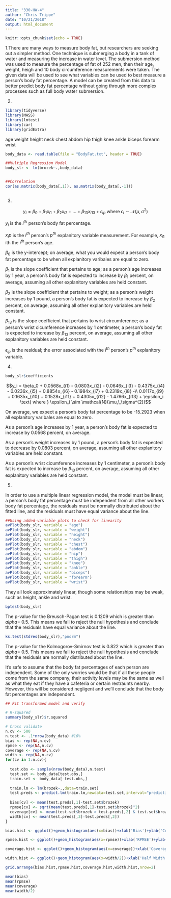 ```yaml
---
title: "330-HW-4"
author: "Chris Trippe"
date: "10/21/2018"
output: html_document
---
```


```r
knitr::opts_chunk$set(echo = TRUE)
```
1.There are many ways to measure body fat, but researchers are seeking out a simpler method. One technique is submerging a body in a tank of water and measuring the increase in water level. The submersion method was used to measure the percentage of fat of 252 men, then their age, weight, heigh and 10 body circumference measurements were taken. The given data will be used to see what variables can be used to best measure a person's body fat percentage. A model can be created from this data to better predict body fat percentage without going through more complex processes such as full body water submersion. 

2.

```r
library(tidyverse)
library(MASS)
library(lmtest)
library(car)
library(gridExtra)
```
age weight height neck chest abdom hip thigh knee ankle biceps forearm wrist
```r
body_data <- read.table(file = "BodyFat.txt", header = TRUE)

##Multiple Regression Model
body_slr <- lm(brozek~.,body_data)


##Correlation
cor(as.matrix(body_data[,1]), as.matrix(body_data[,-1]))
```

```r

```
3.

$$y_i = \beta_0 + \beta_1x_{i1} + \beta_2x_{i2} + \dots + \beta_{13}x_{i13} + \epsilon_{ip} \text{ where } \epsilon_i \sim \mathcal{N}(\mu,\,\sigma^{2})$$

$y_i$ is the $i^{th}$ person's body fat percentage.

$x_ip$ is the $i^{th}$ person's $p^{th}$ explanitory variable measurement. For example, $x_{i1}$ ith the $i^{th}$ person's age.

$\beta_0$ is the y-intercept; on average, what you would expect a person's body fat percentage to be when all explanitory varibales are equal to zero.

$\beta_1$ is the slope coefficient that pertains to age; as a person's age increases by 1 year, a person's body fat is expected to increase by $\beta_1$ percent, on average, assuming all other explanitory variables are held constant.

$\beta_2$ is the slope coefficient that pertains to weight; as a person's weight increases by 1 pound, a person's body fat is expected to increase by $\beta_2$ percent, on average, assuming all other explanitory variables are held constant.

$\beta_{13}$ is the slope coefficient that pertains to wrist circumference; as a person's wrist cicumference increases by 1 centimeter, a person's body fat is expected to increase by $\beta_{13}$ percent, on average, assuming all other explanitory variables are held constant.

$\epsilon_{ip}$ is the residual; the error associated with the $i^{th}$ person's $p^{th}$ explanitory variable.

4.

```r
body_slr$coefficients
```

$$y_i = \beta_0 + 0.0568x_{i1} - 0.0803x_{i2} - 0.0646x_{i3} - 0.4375x_{i4} - 0.0236x_{i5} + 0.8854x_{i6} - 0.1984x_{i7} + 0.2319x_{i8} -\\ 0.0117x_{i9} + 0.1635x_{i10} + 0.1528x_{i11} + 0.4305x_{i12} - 1.4766x_{i13} + \epsilon_i \text{ where } \epsilon_i \sim \mathcal{N}(\mu,\,\sigma^{2})$$

On average, we expect a person's body fat percentage to be -15.2923 when all explanitory varibales are equal to zero.

As a person's age increases by 1 year, a person's body fat is expected to increase by 0.0568 percent, on average.

As a person's weight increases by 1 pound, a person's body fat is expected to decrease by 0.0803 percent, on average, assuming all other explanitory variables are held constant.

As a person's wrist cicumference increases by 1 centimeter, a person's body fat is expected to increase by $\beta_{13}$ percent, on average, assuming all other explanitory variables are held constant.

5.

In order to use a multiple linear regression model, the model must be linear, a person's body fat percentage must be independent from all other workers body fat percentage, the residuals must be normally distributed about the fitted line, and the residuals must have equal variance about the line. 

```r
##Using added-variable plots to check for linearity
avPlot(body_slr, variable = "age")
avPlot(body_slr, variable = "weight")
avPlot(body_slr, variable = "height")
avPlot(body_slr, variable = "neck")
avPlot(body_slr, variable = "chest")
avPlot(body_slr, variable = "abdom")
avPlot(body_slr, variable = "hip")
avPlot(body_slr, variable = "thigh")
avPlot(body_slr, variable = "knee")
avPlot(body_slr, variable = "ankle")
avPlot(body_slr, variable = "biceps")
avPlot(body_slr, variable = "forearm")
avPlot(body_slr, variable = "wrist")


```

They all look approximately linear, though some relationships may be weak, such as height, ankle and wrist.

```r
bptest(body_slr)
```

The p-value for the Breusch-Pagan test is 0.1209 which is greater than $alpha =$ 0.5. This means we fail to reject the null hypothesis and conclude that the residuals have equal variance about the line.

```r
ks.test(stdres(body_slr),"pnorm")
```

The p-value for the Kolmogorov-Smirnov test is 0.822 which is greater than $alpha =$ 0.5. This means we fail to reject the null hypothesis and conclude that the residuals are normally distributed about the line.

It's safe to assume that the body fat percentages of each person are independent. Some of the only worries would be that if all these people come from the same company, their activity levels may be the same as well as what they eat if they have a cafeteria or certain restraunts nearby. However, this will be considered negligent and we'll conclude that the body fat percentages are independent.

```r
## Fit transformed model and verify 

# R-squared
summary(body_slr)$r.squared

# Cross validate
n.cv <- 500
n.test <- .1*nrow(body_data) #10%
bias <- rep(NA,n.cv)
rpmse <- rep(NA,n.cv)
coverage <- rep(NA,n.cv)
width <- rep(NA,n.cv)
for(cv in 1:n.cv){
  
  test.obs <- sample(nrow(body_data),n.test)
  test.set <- body_data[test.obs,]
  train.set <- body_data[-test.obs,]
  
  train.lm <- lm(brozek~.,data=train.set)
  test.preds <- predict.lm(train.lm,newdata=test.set,interval="prediction")
  
  bias[cv] <- mean(test.preds[,1]-test.set$brozek)
  rpmse[cv] <- sqrt(mean(test.preds[,1]-test.set$brozek)^2)
  coverage[cv] <- mean(test.set$brozek > test.preds[,2] & test.set$brozek < test.preds[,3])
  width[cv] <- mean(test.preds[,3]-test.preds[,2])
}

bias.hist <- ggplot()+geom_histogram(aes(x=bias))+xlab('Bias')+ylab('Count')

rpmse.hist <- ggplot()+geom_histogram(aes(x=rpmse))+xlab('RPMSE')+ylab('Count')

coverage.hist <- ggplot()+geom_histogram(aes(x=coverage))+xlab('Coverage')+ylab('Count')

width.hist <- ggplot()+geom_histogram(aes(x=width/2))+xlab('Half Width')+ylab('Count')

grid.arrange(bias.hist,rpmse.hist,coverage.hist,width.hist,nrow=2)

mean(bias)
mean(rpmse)
mean(coverage)
mean(width/2)
```

